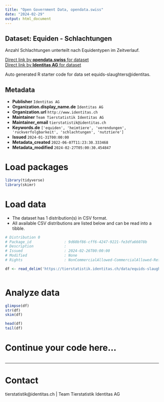 ```yaml
---
title: "Open Government Data, opendata.swiss"
date: "2024-02-29"
output: html_document
---
```


## Dataset: Equiden - Schlachtungen

Anzahl Schlachtungen unterteilt nach Equidentypen im Zeitverlauf. 

[Direct link by **opendata.swiss** for dataset](https://opendata.swiss/de/dataset/equiden-schlachtungen)<br>
[Direct link by **Identitas AG** for dataset](https://tierstatistik.identitas.ch/)

Auto generated R starter code for data set equids-slaughters@identitas.

## Metadata

- **Publisher** `Identitas AG`
- **Organization.display_name.de** `Identitas AG`
- **Organization.url** `http://www.identitas.ch`
- **Maintainer** `Team Tierstatistik Identitas AG`
- **Maintainer_email** `tierstatistik@identitas.ch`
- **Keywords.de** `['equiden', 'heimtiere', 'verendungen', 'ruckverfolgbarkeit', 'schlachtungen', 'nutztiere']`
- **Issued** `2024-01-31T00:00:00`
- **Metadata_created** `2022-06-07T11:23:30.333468`
- **Metadata_modified** `2024-02-27T05:00:30.454847`


# Load packages

```r

library(tidyverse)
library(skimr)

```

# Load data

-   The dataset has 1 distribution(s) in CSV format.
-   All available CSV distributions are listed below and can be read into a tibble.

```r

# Distribution 0
# Package_id               : 9d60bf86-cff6-4247-9221-fe3dfa66078b
# Description              : 
# Issued                   : 2024-02-26T00:00:00
# Modified                 : None
# Rights                   : NonCommercialAllowed-CommercialAllowed-ReferenceRequired

df <- read_delim('https://tierstatistik.identitas.ch/data/equids-slaughters.csv')



```

# Analyze data

```r

glimpse(df)
str(df)
skim(df)

head(df)
tail(df)

```

# Continue your code here...

```r

```

------------------------------------------------------------------------

# Contact

tierstatistik@identitas.ch | Team Tierstatistik Identitas AG
